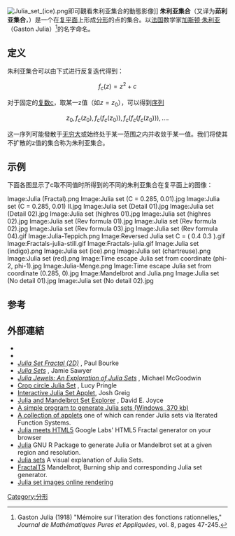 {{NoteTA|G1=Math}}
[[File:Julia_set_(ice).png|thumb]]即可觀看朱利亚集合的動態影像]]
'''朱利亚集合'''（又译为'''茹利亚集合'''，{{lang-en|Julia set}}）是一个在[[复平面|复平面]]上形成[[分形|分形]]的点的集合。以[[法国|法国]]数学家[[加斯顿·朱利亚|加斯顿·朱利亚]]（Gaston Julia）<ref>Gaston Julia (1918) "Mémoire sur l'iteration des fonctions rationnelles," ''Journal de Mathématiques Pures et Appliquées'', vol. 8, pages 47-245.</ref>的名字命名。

== 定义 ==
朱利亚集合可以由下式进行反复迭代得到：
:<math>f_c(z)= z^2 + c</math>

对于固定的[[复数_(数学)|复数]]c，取某一z值（如<math>z=z_0</math>），可以得到[[序列|序列]]
:<math>z_0, f_c(z_0), f_c(f_c(z_0)), f_c(f_c(f_c(z_0))), \ldots .</math>

这一序列可能發散于[[无穷大|无穷大]]或始终处于某一范围之内并收敛于某一值。我们将使其不扩散的z值的集合称为朱利亚集合。

== 示例 ==
下面各图显示了c取不同值时所得到的不同的朱利亚集合在复平面上的图像：
{{commons|Julia set}}

<gallery>
Image:Julia (Fractal).png
Image:Julia set (C = 0.285, 0.01).jpg
Image:Julia set (C = 0.285, 0.01) II.jpg
Image:Julia set (Detail 01).jpg
Image:Julia set (Detail 02).jpg
Image:Julia set (highres 01).jpg
Image:Julia set (highres 02).jpg
Image:Julia set (Rev formula 01).jpg
Image:Julia set (Rev formula 02).jpg
Image:Julia set (Rev formula 03).jpg
Image:Julia set (Rev formula 04).gif
Image:Julia-Teppich.png
Image:Reversed Julia set C = ( 0.4 0.3 ).gif
Image:Fractals-julia-still.gif
Image:Fractals-julia.gif
Image:Julia set (indigo).png
Image:Julia set (ice).png
Image:Julia set (chartreuse).png
Image:Julia set (red).png
Image:Time escape Julia set from coordinate (phi-2, phi-1).jpg
Image:Julia-Menge.png
Image:Time escape Julia set from coordinate (0.285, 0).jpg
Image:Mandelbrot and Julia.png
Image:Julia set (No detail 01).jpg
Image:Julia set (No detail 02).jpg
</gallery>

== 参考 ==

{{reflist}}

==外部連結==
{{Wikibooks|Fractals}}
* {{springer|title=Julia set|id=p/j054390}}
*{{mathworld | urlname = JuliaSet | title = Julia Set}}
*[http://paulbourke.net/fractals/juliaset/ ''Julia Set Fractal (2D)''] {{Wayback|url=http://paulbourke.net/fractals/juliaset/ |date=20201118045716 }}, Paul Bourke
*[http://mathmo.blogspot.com/2007/04/essay-backtrack-julia-sets.html ''Julia Sets''] {{Wayback|url=http://mathmo.blogspot.com/2007/04/essay-backtrack-julia-sets.html |date=20210224084441 }}, Jamie Sawyer
*[http://mcgoodwin.net/julia/juliajewels.html ''Julia Jewels: An Exploration of Julia Sets''] {{Wayback|url=http://mcgoodwin.net/julia/juliajewels.html |date=20210224011916 }}, Michael McGoodwin
*[http://www.lucypringle.co.uk/photos/1996/uk1996ck.shtml Crop circle Julia Set] {{Wayback|url=http://www.lucypringle.co.uk/photos/1996/uk1996ck.shtml |date=20171115211734 }}, Lucy Pringle
*[https://web.archive.org/web/20120326020259/http://www.hightechdreams.com/weaver.php?topic=fractals Interactive Julia Set Applet], Josh Greig
*[http://aleph0.clarku.edu/~djoyce/julia/explorer.html Julia and Mandelbrot Set Explorer] {{Wayback|url=http://aleph0.clarku.edu/~djoyce/julia/explorer.html |date=20081020063607 }}, David E. Joyce
*[https://web.archive.org/web/20110317020756/http://www.lizardie.com/links/download/fractal-generator A simple program to generate Julia sets (Windows, 370 kb)]
*[http://ifs-tools.sourceforge.net/ A collection of applets] {{Wayback|url=http://ifs-tools.sourceforge.net/ |date=20210224054551 }} one of which can render Julia sets via Iterated Function Systems.
*[https://web.archive.org/web/20110218135200/http://juliamap.googlelabs.com/ Julia meets HTML5 ] Google Labs' HTML5 Fractal generator on your browser
*[https://cran.r-project.org/web/packages/Julia/index.html Julia] {{Wayback|url=https://cran.r-project.org/web/packages/Julia/index.html |date=20210227021958 }} GNU R Package to generate Julia or Mandelbrot set at a given region and resolution.
*[http://dvdpedia.de/julia/julia.html Julia sets] {{Wayback|url=http://dvdpedia.de/julia/julia.html |date=20170616200359 }} A visual explanation of Julia Sets.
*[https://7affer.github.io/fractalTS/ FractalTS] {{Wayback|url=https://7affer.github.io/fractalTS/ |date=20210307222854 }} Mandelbrot, Burning ship and corresponding Julia set generator.
*[http://julia.finengin.net Julia set images online rendering] {{Wayback|url=http://julia.finengin.net/ |date=20190622031041 }}

{{分形}}

[[Category:分形|Category:分形]]
